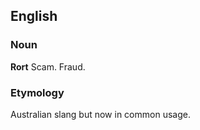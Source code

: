 ==English==
===Noun===
'''Rort'''
Scam. Fraud.
=== Etymology ===
Australian slang but now in common usage.